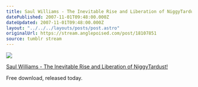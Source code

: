 ```yaml
---
title: Saul Williams - The Inevitable Rise and Liberation of NiggyTardust
datePublished: 2007-11-01T09:48:00.000Z
dateUpdated: 2007-11-01T09:48:00.000Z
layout: "../../../layouts/posts/post.astro"
originalUrl: https://stream.anglepoised.com/post/18107851
source: tumblr stream
---
```


![](/images/notes/18107851.jpg)

[Saul Williams - The Inevitable Rise and Liberation of NiggyTardust!](http://niggytardust.com/)

Free download, released today.
